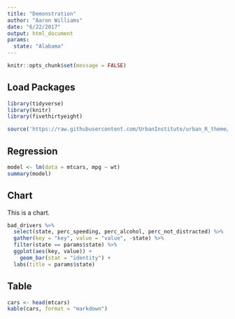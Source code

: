 ```yaml
---
title: "Demonstration"
author: "Aaron Williams"
date: "6/22/2017"
output: html_document
params:
  state: "Alabama"
---
```


```r
knitr::opts_chunk$set(message = FALSE)
```

## Load Packages
```r
library(tidyverse)
library(knitr)
library(fivethirtyeight)

source('https://raw.githubusercontent.com/UrbanInstitute/urban_R_theme/master/urban_theme_windows.R')
```

## Regression
```r
model <- lm(data = mtcars, mpg ~ wt)
summary(model)
```

## Chart

This is a chart. 
```r
bad_drivers %>%
  select(state, perc_speeding, perc_alcohol, perc_not_distracted) %>%
  gather(key = "key", value = "value", -state) %>%
  filter(state == params$state) %>%
  ggplot(aes(key, value)) +
    geom_bar(stat = "identity") +
  labs(title = params$state)
```

## Table 
```r
cars <- head(mtcars)
kable(cars, format = "markdown")
```










